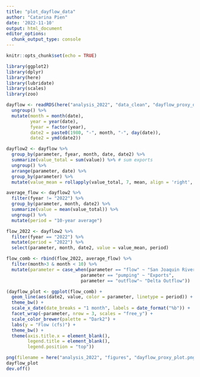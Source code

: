```yaml
---
title: "plot_dayflow_data"
author: "Catarina Pien"
date: '2022-11-10'
output: html_document
editor_options: 
  chunk_output_type: console
---
```


```r
knitr::opts_chunk$set(echo = TRUE)
```

```r
library(ggplot2)
library(dplyr)
library(here)
library(lubridate)
library(scales)
library(zoo)
```

```r
dayflow <- readRDS(here("analysis_2022", "data_clean", "dayflow_proxy_data_2011_2022.rds")) %>%
  ungroup() %>%
  mutate(month = month(date),
         year = year(date),
         fyear = factor(year),
         date2 = paste0(1980, "-", month, "-", day(date)),
         date2 = ymd(date2))

dayflow2 <- dayflow %>%
  group_by(parameter, fyear, month, date, date2) %>%
  summarize(value_total = sum(value)) %>% # sum exports
  ungroup() %>%
  arrange(parameter, date) %>%
  group_by(parameter) %>%
  mutate(value_mean = rollapply(value_total, 7, mean, align = 'right', partial = TRUE))

average_flow <- dayflow2 %>%
  filter(fyear != "2022") %>%
  group_by(parameter, month, date2) %>%
  summarize(value = mean(value_total)) %>%
  ungroup() %>%
  mutate(period = "10-year average")

flow_2022 <- dayflow2 %>%
  filter(fyear == "2022") %>%
  mutate(period = "2022") %>%
  select(parameter, month, date2, value = value_mean, period) 

flow_comb <- rbind(flow_2022, average_flow) %>%
  filter(month>3 & month < 10) %>%
  mutate(parameter = case_when(parameter == "flow" ~ "San Joaquin River Outflow",
                            parameter == "pumping" ~ "Exports",
                            parameter == "outflow"~ "Delta Outflow"))
```

```r
(dayflow_plot <- ggplot(flow_comb) + 
  geom_line(aes(date2, value, color = parameter, linetype = period)) +
  theme_bw() +
  scale_x_date(date_breaks = "1 month", labels = date_format("%b")) +
  facet_wrap(~parameter, nrow = 3, scales = "free_y") +
  scale_color_brewer(palette = "Dark2") + 
  labs(y = "Flow (cfs)") +
  theme_bw() + 
  theme(axis.title.x = element_blank(),
        legend.title = element_blank(),
        legend.position = "top"))
```

```r
png(filename = here("analysis_2022", "figures", "dayflow_proxy_plot.png"), width = 7, height = 6.5, units = "in", pointsize = 12, family = "sans", res = 300)
dayflow_plot
dev.off()
```


